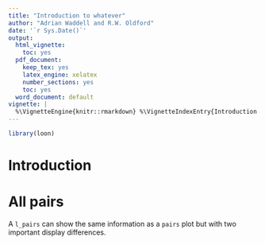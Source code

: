 ```yaml
---
title: "Introduction to whatever"
author: "Adrian Waddell and R.W. Oldford"
date: '`r Sys.Date()`'
output:
  html_vignette:
    toc: yes
  pdf_document:
    keep_tex: yes
    latex_engine: xelatex
    number_sections: yes
    toc: yes
  word_document: default
vignette: |
  %\VignetteEngine{knitr::rmarkdown} %\VignetteIndexEntry{Introduction to zenplots}
---
```


```r
library(loon)
```

# Introduction

# All pairs

A `l_pairs` can show the same information as a `pairs` plot but with two important display differences.


